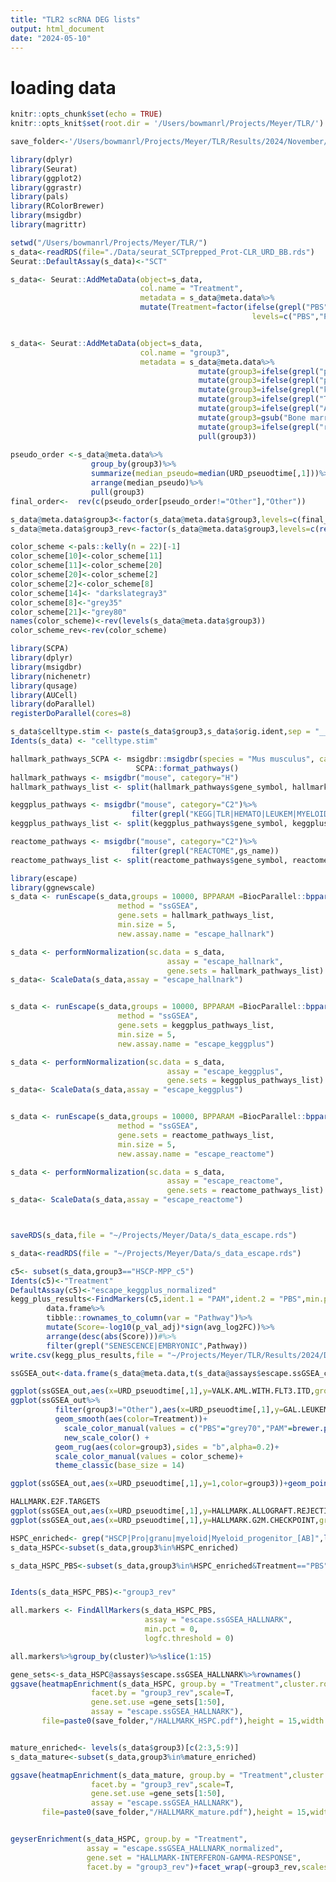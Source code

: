 ```yaml
---
title: "TLR2 scRNA DEG lists"
output: html_document
date: "2024-05-10"
---
```


# loading data
```r
knitr::opts_chunk$set(echo = TRUE)
knitr::opts_knit$set(root.dir = '/Users/bowmanrl/Projects/Meyer/TLR/')
```


```r
save_folder<-'/Users/bowmanrl/Projects/Meyer/TLR/Results/2024/November/11_26_2024'
```

```r
library(dplyr)
library(Seurat)
library(ggplot2)
library(ggrastr)
library(pals)
library(RColorBrewer)
library(msigdbr)
library(magrittr)

setwd("/Users/bowmanrl/Projects/Meyer/TLR/")
s_data<-readRDS(file="./Data/seurat_SCTprepped_Prot-CLR_URD_BB.rds")
Seurat::DefaultAssay(s_data)<-"SCT"

s_data<- Seurat::AddMetaData(object=s_data,
                             col.name = "Treatment",
                             metadata = s_data@meta.data%>%  
                             mutate(Treatment=factor(ifelse(grepl("PBS",orig.ident),"PBS","PAM"),
                                                      levels=c("PBS","PAM"))) )


s_data<- Seurat::AddMetaData(object=s_data,
                             col.name = "group3",
                             metadata = s_data@meta.data%>%                                          mutate(group3=ifelse(icgs2_celltype_mp_subclust=="NA",icgs2_celltype,icgs2_celltype_mp_subclust))%>%
                                          mutate(group3=ifelse(grepl("proNeu-1",group3),"ProNeu1",group3))%>%
                                          mutate(group3=ifelse(grepl("pr[eo]Neu-2",group3),"ProNeu2",group3))%>%
                                          mutate(group3=ifelse(grepl("kidney",group3),"Myeloid_progenitor_A",group3))%>%
                                          mutate(group3=ifelse(grepl("Thymus",group3),"Myeloid_progenitor_B",group3))%>%
                                          mutate(group3=ifelse(grepl("Adipose",group3),"Myeloid_progenitor_C",group3))%>%
                                          mutate(group3=gsub("Bone marrow","BM",group3))%>%
                                          mutate(group3=ifelse(grepl("removed",group3),"Other",group3))%>%
                                          pull(group3))
                       
pseudo_order <-s_data@meta.data%>%
                  group_by(group3)%>%
                  summarize(median_pseudo=median(URD_pseuodtime[,1]))%>%
                  arrange(median_pseudo)%>%
                  pull(group3)
final_order<-  rev(c(pseudo_order[pseudo_order!="Other"],"Other"))

s_data@meta.data$group3<-factor(s_data@meta.data$group3,levels=c(final_order))
s_data@meta.data$group3_rev<-factor(s_data@meta.data$group3,levels=c(rev(final_order)))
```

```r
color_scheme <-pals::kelly(n = 22)[-1]
color_scheme[10]<-color_scheme[11]
color_scheme[11]<-color_scheme[20]
color_scheme[20]<-color_scheme[2]
color_scheme[2]<-color_scheme[8]
color_scheme[14]<- "darkslategray3"
color_scheme[8]<-"grey35"
color_scheme[21]<-"grey80"
names(color_scheme)<-rev(levels(s_data@meta.data$group3))
color_scheme_rev<-rev(color_scheme)
```



```r
library(SCPA)
library(dplyr)
library(msigdbr)
library(nichenetr)
library(qusage)
library(AUCell)
library(doParallel)
registerDoParallel(cores=8)

s_data$celltype.stim <- paste(s_data$group3,s_data$orig.ident,sep = "__")
Idents(s_data) <- "celltype.stim"

hallmark_pathways_SCPA <- msigdbr::msigdbr(species = "Mus musculus", category = "H") %>%
                            SCPA::format_pathways()
hallmark_pathways <- msigdbr("mouse", category="H")
hallmark_pathways_list <- split(hallmark_pathways$gene_symbol, hallmark_pathways$gs_name)

keggplus_pathways <- msigdbr("mouse", category="C2")%>%
                           filter(grepl("KEGG|TLR|HEMATO|LEUKEM|MYELOID|_STEM|STEMCELL",gs_name))
keggplus_pathways_list <- split(keggplus_pathways$gene_symbol, keggplus_pathways$gs_name)

reactome_pathways <- msigdbr("mouse", category="C2")%>%
                           filter(grepl("REACTOME",gs_name))
reactome_pathways_list <- split(reactome_pathways$gene_symbol, reactome_pathways$gs_name)

```


```r
library(escape)
library(ggnewscale)
s_data <- runEscape(s_data,groups = 10000, BPPARAM =BiocParallel::bpparam() ,
                        method = "ssGSEA",
                        gene.sets = hallmark_pathways_list, 
                        min.size = 5,
                        new.assay.name = "escape_hallnark")

s_data <- performNormalization(sc.data = s_data, 
                                   assay = "escape_hallnark", 
                                   gene.sets = hallmark_pathways_list)
s_data<- ScaleData(s_data,assay = "escape_hallnark")


s_data <- runEscape(s_data,groups = 10000, BPPARAM =BiocParallel::bpparam() ,
                        method = "ssGSEA",
                        gene.sets = keggplus_pathways_list, 
                        min.size = 5,
                        new.assay.name = "escape_keggplus")

s_data <- performNormalization(sc.data = s_data, 
                                   assay = "escape_keggplus", 
                                   gene.sets = keggplus_pathways_list)
s_data<- ScaleData(s_data,assay = "escape_keggplus")


s_data <- runEscape(s_data,groups = 10000, BPPARAM =BiocParallel::bpparam() ,
                        method = "ssGSEA",
                        gene.sets = reactome_pathways_list, 
                        min.size = 5,
                        new.assay.name = "escape_reactome")

s_data <- performNormalization(sc.data = s_data, 
                                   assay = "escape_reactome", 
                                   gene.sets = reactome_pathways_list)
s_data<- ScaleData(s_data,assay = "escape_reactome")



saveRDS(s_data,file = "~/Projects/Meyer/Data/s_data_escape.rds")
```

```r
s_data<-readRDS(file = "~/Projects/Meyer/Data/s_data_escape.rds")

c5<- subset(s_data,group3=="HSCP-MPP_c5")
Idents(c5)<-"Treatment"
DefaultAssay(c5)<-"escape_keggplus_normalized"
kegg_plus_results<-FindMarkers(c5,ident.1 = "PAM",ident.2 = "PBS",min.pct=0,logfc.threshold=0)%>%
        data.frame%>%
        tibble::rownames_to_column(var = "Pathway")%>%
        mutate(Score=-log10(p_val_adj)*sign(avg_log2FC))%>%
        arrange(desc(abs(Score)))#%>%
        filter(grepl("SENESCENCE|EMBRYONIC",Pathway))
write.csv(kegg_plus_results,file = "~/Projects/Meyer/TLR/Results/2024/December/12_17_2024/Kegg_results_c5_PAM-vs-PBS.csv")     

```


```r
ssGSEA_out<-data.frame(s_data@meta.data,t(s_data@assays$escape.ssGSEA_c2ALL@scale.data))

ggplot(ssGSEA_out,aes(x=URD_pseuodtime[,1],y=VALK.AML.WITH.FLT3.ITD,group=Treatment,color=Treatment))+geom_smooth()
ggplot(ssGSEA_out%>%
          filter(group3!="Other"),aes(x=URD_pseuodtime[,1],y=GAL.LEUKEMIC.STEM.CELL.UP,group=Treatment))+
          geom_smooth(aes(color=Treatment))+
            scale_color_manual(values = c("PBS"="grey70","PAM"=brewer.pal(n=5,name="Reds")[5]))+
            new_scale_color() +
          geom_rug(aes(color=group3),sides = "b",alpha=0.2)+
          scale_color_manual(values = color_scheme)+
          theme_classic(base_size = 14)

ggplot(ssGSEA_out,aes(x=URD_pseuodtime[,1],y=1,color=group3))+geom_point()

HALLMARK.E2F.TARGETS
ggplot(ssGSEA_out,aes(x=URD_pseuodtime[,1],y=HALLMARK.ALLOGRAFT.REJECTION,group=Treatment,color=Treatment))+geom_smooth()
ggplot(ssGSEA_out,aes(x=URD_pseuodtime[,1],y=HALLMARK.G2M.CHECKPOINT,group=Treatment,color=Treatment))+geom_smooth()
```

```r
HSPC_enriched<- grep("HSCP|Pro|granu|myeloid|Myeloid_progenitor_[AB]",levels(s_data$group3)[10:21],value = T)
s_data_HSPC<-subset(s_data,group3%in%HSPC_enriched)

s_data_HSPC_PBS<-subset(s_data,group3%in%HSPC_enriched&Treatment=="PBS")


Idents(s_data_HSPC_PBS)<-"group3_rev"

all.markers <- FindAllMarkers(s_data_HSPC_PBS, 
                              assay = "escape.ssGSEA_HALLNARK", 
                              min.pct = 0,
                              logfc.threshold = 0)

all.markers%>%group_by(cluster)%>%slice(1:15)

gene_sets<-s_data_HSPC@assays$escape.ssGSEA_HALLNARK%>%rownames()
ggsave(heatmapEnrichment(s_data_HSPC, group.by = "Treatment",cluster.rows = T,
                  facet.by = "group3_rev",scale=T,
                  gene.set.use =gene_sets[1:50],
                  assay = "escape.ssGSEA_HALLNARK"),
       file=paste0(save_folder,"/HALLMARK_HSPC.pdf"),height = 15,width = 10)


mature_enriched<- levels(s_data$group3)[c(2:3,5:9)]
s_data_mature<-subset(s_data,group3%in%mature_enriched)

ggsave(heatmapEnrichment(s_data_mature, group.by = "Treatment",cluster.rows = T,
                  facet.by = "group3_rev",scale=T,
                  gene.set.use =gene_sets[1:50],
                  assay = "escape.ssGSEA_HALLNARK"),
       file=paste0(save_folder,"/HALLMARK_mature.pdf"),height = 15,width = 10)


geyserEnrichment(s_data_HSPC, group.by = "Treatment",
                 assay = "escape.ssGSEA_HALLNARK_normalized",
                 gene.set = "HALLMARK-INTERFERON-GAMMA-RESPONSE", 
                 facet.by = "group3_rev")+facet_wrap(~group3_rev,scales = "free")


```


